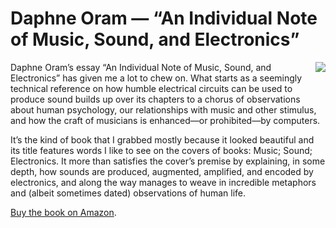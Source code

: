 
<Helmet title="Library — An Individual Note of Music, Sound, and Electronics by Daphne Oram" />

# Daphne Oram — “An Individual Note of Music, Sound, and Electronics”

<Image src="books/individual-note.jpg" align="right" />

Daphne Oram’s essay “An Individual Note of Music, Sound, and Electronics” has
given me a lot to chew on. What starts as a seemingly technical reference on how
humble electrical circuits can be used to produce sound builds up over its
chapters to a chorus of observations about human psychology, our relationships
with music and other stimulus, and how the craft of musicians is enhanced—or
prohibited—by computers.

It’s the kind of book that I grabbed mostly because it looked beautiful and its
title features words I like to see on the covers of books: Music; Sound;
Electronics. It more than satisfies the cover’s premise by explaining, in some
depth, how sounds are produced, augmented, amplified, and encoded by
electronics, and along the way manages to weave in incredible metaphors and
(albeit sometimes dated) observations of human life.

[Buy the book on Amazon](https://amzn.to/2QHZpUI).

